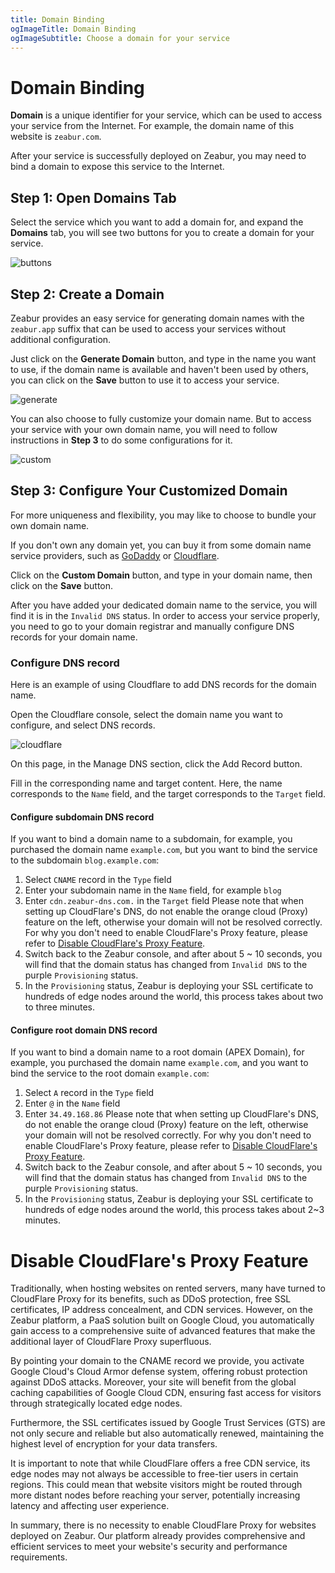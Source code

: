 ```yaml
---
title: Domain Binding
ogImageTitle: Domain Binding
ogImageSubtitle: Choose a domain for your service
---
```



# Domain Binding

**Domain** is a unique identifier for your service, which can be used to access your service from the Internet. For example, the domain name of this website is `zeabur.com`.

After your service is successfully deployed on Zeabur, you may need to bind a domain to expose this service to the Internet.

## Step 1: Open Domains Tab

Select the service which you want to add a domain for, and expand the **Domains** tab, you will see two buttons for you to create a domain for your service.

![buttons](/deploy/domain/buttons.png)

## Step 2: Create a Domain

Zeabur provides an easy service for generating domain names with the `zeabur.app` suffix that can be used to access your services without additional configuration.

Just click on the **Generate Domain** button, and type in the name you want to use, if the domain name is available and haven't been used by others, you can click on the **Save** button to use it to access your service.

![generate](/deploy/domain/generate.png)

You can also choose to fully customize your domain name. But to access your service with your own domain name, you will need to follow instructions in **Step 3** to do some configurations for it.

![custom](/deploy/domain/custom.png)

## Step 3: Configure Your Customized Domain

For more uniqueness and flexibility, you may like to choose to bundle your own domain name.

If you don't own any domain yet, you can buy it from some domain name service providers, such as [GoDaddy](https://www.godaddy.com) or [Cloudflare](https://www.cloudflare.com).

Click on the **Custom Domain** button, and type in your domain name, then click on the **Save** button.

After you have added your dedicated domain name to the service, you will find it is in the `Invalid DNS` status. In order to access your service properly, you need to go to your domain registrar and manually configure DNS records for your domain name.

### Configure DNS record

Here is an example of using Cloudflare to add DNS records for the domain name.

Open the Cloudflare console, select the domain name you want to configure, and select DNS records.

![cloudflare](/deploy/domain/cloudflare.png)

On this page, in the Manage DNS section, click the Add Record button.

Fill in the corresponding name and target content. Here, the name corresponds to the `Name` field, and the target corresponds to the `Target` field.

#### Configure subdomain DNS record

If you want to bind a domain name to a subdomain, for example, you purchased the domain name `example.com`, but you want to bind the service to the subdomain `blog.example.com`:

1. Select `CNAME` record in the `Type` field
2. Enter your subdomain name in the `Name` field, for example `blog`
3. Enter `cdn.zeabur-dns.com.` in the `Target` field
    <Callout>
        Please note that when setting up CloudFlare's DNS, do not enable the orange cloud (Proxy) feature on the left, otherwise your domain will not be resolved correctly. For why you don't need to enable CloudFlare's Proxy feature, please refer to [Disable CloudFlare's Proxy Feature](#disable-cloudflare-s-proxy-feature).
    </Callout>
4. Switch back to the Zeabur console, and after about 5 ~ 10 seconds, you will find that the domain status has changed from `Invalid DNS` to the purple `Provisioning` status.
5. In the `Provisioning` status, Zeabur is deploying your SSL certificate to hundreds of edge nodes around the world, this process takes about two to three minutes.

#### Configure root domain DNS record

If you want to bind a domain name to a root domain (APEX Domain), for example, you purchased the domain name `example.com`, and you want to bind the service to the root domain `example.com`:

1. Select `A` record in the `Type` field
2. Enter `@` in the `Name` field
3. Enter `34.49.168.86`
    <Callout>
        Please note that when setting up CloudFlare's DNS, do not enable the orange cloud (Proxy) feature on the left, otherwise your domain will not be resolved correctly. For why you don't need to enable CloudFlare's Proxy feature, please refer to [Disable CloudFlare's Proxy Feature](#disable-cloudflare-s-proxy-feature).
    </Callout>
4. Switch back to the Zeabur console, and after about 5 ~ 10 seconds, you will find that the domain status has changed from `Invalid DNS` to the purple `Provisioning` status.
5. In the `Provisioning` status, Zeabur is deploying your SSL certificate to hundreds of edge nodes around the world, this process takes about 2~3 minutes.


# Disable CloudFlare's Proxy Feature

Traditionally, when hosting websites on rented servers, many have turned to CloudFlare Proxy for its benefits, such as DDoS protection, free SSL certificates, IP address concealment, and CDN services. However, on the Zeabur platform, a PaaS solution built on Google Cloud, you automatically gain access to a comprehensive suite of advanced features that make the additional layer of CloudFlare Proxy superfluous.

By pointing your domain to the CNAME record we provide, you activate Google Cloud's Cloud Armor defense system, offering robust protection against DDoS attacks. Moreover, your site will benefit from the global caching capabilities of Google Cloud CDN, ensuring fast access for visitors through strategically located edge nodes.

Furthermore, the SSL certificates issued by Google Trust Services (GTS) are not only secure and reliable but also automatically renewed, maintaining the highest level of encryption for your data transfers.

It is important to note that while CloudFlare offers a free CDN service, its edge nodes may not always be accessible to free-tier users in certain regions. This could mean that website visitors might be routed through more distant nodes before reaching your server, potentially increasing latency and affecting user experience.

In summary, there is no necessity to enable CloudFlare Proxy for websites deployed on Zeabur. Our platform already provides comprehensive and efficient services to meet your website's security and performance requirements.
